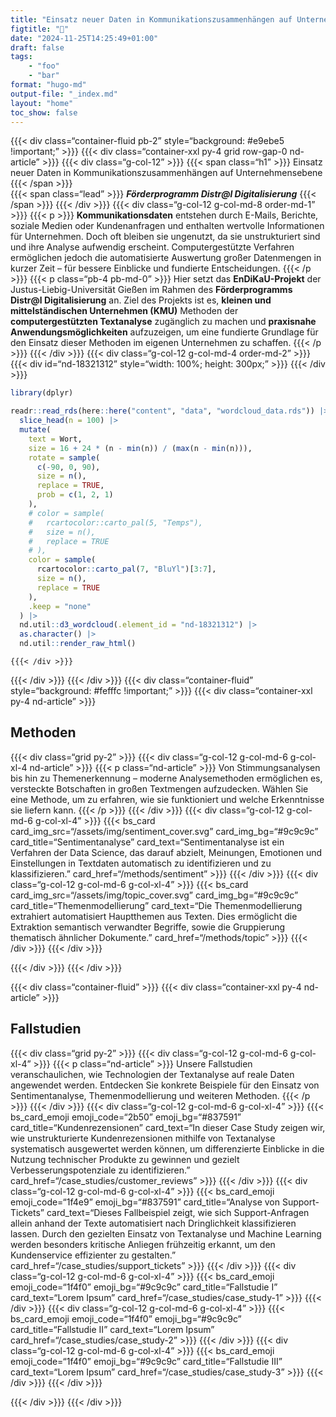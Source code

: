 ```yaml
---
title: "Einsatz neuer Daten in Kommunikationszusammenhängen auf Unternehmensebene"
figtitle: "💾"
date: "2024-11-25T14:25:49+01:00"
draft: false
tags: 
    - "foo"
    - "bar"
format: "hugo-md"
output-file: "_index.md"
layout: "home"
toc_show: false
---
```


{{{< div class="container-fluid pb-2" style="background: #e9ebe5 !important;" >}}}
  {{{< div class="container-xxl py-4 grid row-gap-0 nd-article" >}}}
    {{{< div class="g-col-12" >}}} {{{< span class="h1" >}}} Einsatz neuer Daten in Kommunikationszusammenhängen auf Unternehmensebene {{{< /span >}}} <br> {{{< span class="lead" >}}} ***Förderprogramm Distr@l Digitalisierung*** {{{< /span >}}} {{{< /div >}}}
    {{{< div class="g-col-12 g-col-md-8 order-md-1" >}}}
      {{{< p >}}} **Kommunikationsdaten** entstehen durch E-Mails, Berichte, soziale Medien oder Kundenanfragen und enthalten wertvolle Informationen für Unternehmen. Doch oft bleiben sie ungenutzt, da sie unstrukturiert sind und ihre Analyse aufwendig erscheint. Computergestützte Verfahren ermöglichen jedoch die automatisierte Auswertung großer Datenmengen in kurzer Zeit – für bessere Einblicke und fundierte Entscheidungen. {{{< /p >}}} {{{< p class="pb-4 pb-md-0" >}}} Hier setzt das **EnDiKaU-Projekt** der Justus-Liebig-Universität Gießen im Rahmen des **Förderprogramms Distr@l Digitalisierung** an. Ziel des Projekts ist es, **kleinen und mittelständischen Unternehmen (KMU)** Methoden der **computergestützten Textanalyse** zugänglich zu machen und **praxisnahe Anwendungsmöglichkeiten** aufzuzeigen, um eine fundierte Grundlage für den Einsatz dieser Methoden im eigenen Unternehmen zu schaffen. {{{< /p >}}} 
      <!-- {{{< div class="text-white text-bg-primary rounded p-3" >}}} -->
      <!--   {{{< p class="p-0" >}}} Unsere Website bietet Ihnen eine Übersicht der vielfältigen Werkzeuge, mit denen Kommunikationsdaten analysiert und genutzt werden können. Von den Grundlagen dieser Daten über Methoden, diese zu strukturieren und auszuwerten, bis hin zu praktischen Anwendungen – entdecken Sie, wie diese Methoden dazu beitragen können, wertvolle Erkenntnisse aus Kommunikationsdaten zu gewinnen. {{{< /p >}}} -->
      <!-- {{{< /div >}}} -->
    {{{< /div >}}}
    {{{< div class="g-col-12 g-col-md-4 order-md-2" >}}}
      {{{< div id="nd-18321312" style="width: 100%; height: 300px;" >}}} {{{< /div >}}}

```r
library(dplyr)

readr::read_rds(here::here("content", "data", "wordcloud_data.rds")) |>
  slice_head(n = 100) |>
  mutate(
    text = Wort,
    size = 16 + 24 * (n - min(n)) / (max(n - min(n))),
    rotate = sample(
      c(-90, 0, 90),
      size = n(),
      replace = TRUE,
      prob = c(1, 2, 1)
    ),
    # color = sample(
    #   rcartocolor::carto_pal(5, "Temps"),
    #   size = n(),
    #   replace = TRUE
    # ),
    color = sample(
      rcartocolor::carto_pal(7, "BluYl")[3:7],
      size = n(),
      replace = TRUE
    ),
    .keep = "none"
  ) |>
  nd.util::d3_wordcloud(.element_id = "nd-18321312") |>
  as.character() |>
  nd.util::render_raw_html()
```

    {{{< /div >}}}
  {{{< /div >}}}
{{{< /div >}}}
{{{< div class="container-fluid" style="background: #fefffc !important;" >}}} {{{< div class="container-xxl py-4 nd-article" >}}} 

## Methoden

<!-- `{r} stringi::stri_rand_lipsum(1)` -->
<!-- Datenwissenschaftliche Methoden ermöglichen es, große Mengen an Textdaten zu analysieren, zu strukturieren und wertvolle Erkenntnisse daraus zu gewinnen. Verschiedene Techniken helfen dabei, Muster zu erkennen, Informationen zu kategorisieren und komplexe Zusammenhänge sichtbar zu machen. -->

{{{< div class="grid py-2" >}}} 
    {{{< div class="g-col-12 g-col-md-6 g-col-xl-4 nd-article" >}}} 
        {{{< p class="nd-article" >}}} Von Stimmungsanalysen bis hin zu Themenerkennung – moderne Analysemethoden ermöglichen es, versteckte Botschaften in großen Textmengen aufzudecken. Wählen Sie eine Methode, um zu erfahren, wie sie funktioniert und welche Erkenntnisse sie liefern kann. {{{< /p >}}}
    {{{< /div >}}} 
    {{{< div class="g-col-12 g-col-md-6 g-col-xl-4" >}}} 
        {{{< bs_card card_img_src="/assets/img/sentiment_cover.svg" card_img_bg="#9c9c9c" card_title="Sentimentanalyse" card_text="Sentimentanalyse ist ein Verfahren der Data Science, das darauf abzielt, Meinungen, Emotionen und Einstellungen in Textdaten automatisch zu identifizieren und zu klassifizieren." card_href="/methods/sentiment" >}}}
    {{{< /div >}}} 
    {{{< div class="g-col-12 g-col-md-6 g-col-xl-4" >}}} 
        {{{< bs_card card_img_src="/assets/img/topic_cover.svg" card_img_bg="#9c9c9c" card_title="Themenmodellierung" card_text="Die Themenmodellierung extrahiert automatisiert Hauptthemen aus Texten. Dies ermöglicht die Extraktion semantisch verwandter Begriffe, sowie die Gruppierung thematisch ähnlicher Dokumente." card_href="/methods/topic" >}}}
    {{{< /div >}}} 
{{{< /div >}}} 

{{{< /div >}}} {{{< /div >}}} 



{{{< div class="container-fluid" >}}} {{{< div class="container-xxl py-4 nd-article" >}}}

## Fallstudien

<!-- `{r} stringi::stri_rand_lipsum(1)` -->

{{{< div class="grid py-2" >}}} 
    {{{< div class="g-col-12 g-col-md-6 g-col-xl-4" >}}} 
        {{{< p class="nd-article" >}}} Unsere Fallstudien veranschaulichen, wie Technologien der Textanalyse auf reale Daten angewendet werden. Entdecken Sie konkrete Beispiele für den Einsatz von Sentimentanalyse, Themenmodellierung und weiteren Methoden. {{{< /p >}}}
    {{{< /div >}}} 
    {{{< div class="g-col-12 g-col-md-6 g-col-xl-4" >}}} 
        {{{< bs_card_emoji emoji_code="2b50" emoji_bg="#837591" card_title="Kundenrezensionen" card_text="In dieser Case Study zeigen wir, wie unstrukturierte Kundenrezensionen mithilfe von Textanalyse systematisch ausgewertet werden können, um differenzierte Einblicke in die Nutzung technischer Produkte zu gewinnen und gezielt Verbesserungspotenziale zu identifizieren." card_href="/case_studies/customer_reviews" >}}}
    {{{< /div >}}} 
    {{{< div class="g-col-12 g-col-md-6 g-col-xl-4" >}}} 
        {{{< bs_card_emoji emoji_code="1f4e9" emoji_bg="#837591" card_title="Analyse von Support-Tickets" card_text="Dieses Fallbeispiel zeigt, wie sich Support-Anfragen allein anhand der Texte automatisiert nach Dringlichkeit klassifizieren lassen. Durch den gezielten Einsatz von Textanalyse und Machine Learning werden besonders kritische Anliegen frühzeitig erkannt, um den Kundenservice effizienter zu gestalten." card_href="/case_studies/support_tickets" >}}}
    {{{< /div >}}} 
    {{{< div class="g-col-12 g-col-md-6 g-col-xl-4" >}}} 
        {{{< bs_card_emoji emoji_code="1f4f0" emoji_bg="#9c9c9c" card_title="Fallstudie I" card_text="Lorem Ipsum" card_href="/case_studies/case_study-1" >}}}
    {{{< /div >}}} 
    {{{< div class="g-col-12 g-col-md-6 g-col-xl-4" >}}} 
        {{{< bs_card_emoji emoji_code="1f4f0" emoji_bg="#9c9c9c" card_title="Fallstudie II" card_text="Lorem Ipsum" card_href="/case_studies/case_study-2" >}}}
    {{{< /div >}}} 
    {{{< div class="g-col-12 g-col-md-6 g-col-xl-4" >}}} 
        {{{< bs_card_emoji emoji_code="1f4f0" emoji_bg="#9c9c9c" card_title="Fallstudie III" card_text="Lorem Ipsum" card_href="/case_studies/case_study-3" >}}}
    {{{< /div >}}} 
{{{< /div >}}}

{{{< /div >}}} {{{< /div >}}}

<!-- {{{< div class="container-fluid" style="background: #fefffc !important;" >}}} {{{< div class="container-xxl py-4 nd-article" >}}}  -->

<!-- ## Palette -->

<!-- ```{r} -->
<!-- library(ggplot2) -->

<!-- palette <- tibble::tribble( -->
<!--   ~color, ~palette, -->
<!--   "#2e2933", "base", -->
<!--   "#837591", "base", -->
<!--   "#e9ebe5", "base", -->
<!--   "#cf597e", "diverging", -->
<!--   "#e88471", "diverging", -->
<!--   "#eeb479", "diverging", -->
<!--   "#e9e29c", "diverging", -->
<!--   "#9ccb86", "diverging", -->
<!--   "#39b185", "diverging", -->
<!--   "#009392", "diverging", -->
<!--   "#f7feae", "sequential", -->
<!--   "#b7e6a5", "sequential", -->
<!--   "#7ccba2", "sequential", -->
<!--   "#46aea0", "sequential", -->
<!--   "#089099", "sequential", -->
<!--   "#00718b", "sequential", -->
<!--   "#045275", "sequential", -->
<!-- ) -->

<!-- palette |>  -->
<!--   dplyr::mutate( -->
<!--     color_palette_rank = dplyr::row_number(), .by=palette -->
<!--   ) |> -->
<!--   ggplot(aes(x=color_palette_rank, y=forcats::fct_rev(palette), fill=color)) + -->
<!--   geom_tile(width=1) + -->
<!--   geom_text(aes(label=color), color="black", nudge_x=0.1, nudge_y=0.1) + -->
<!--   geom_text(aes(label=color), color="white", nudge_x=-0.1, nudge_y=-0.1) + -->
<!--   scale_fill_identity() + -->
<!--   coord_equal() + -->
<!--   theme_minimal() + -->
<!--   theme( -->
<!--     axis.title=element_blank(), -->
<!--     axis.text.x=element_blank(), -->
<!--     axis.ticks.x=element_blank(), -->
<!--     panel.grid=element_blank() -->
<!--   ) -->
<!-- ``` -->

<!-- ## Emojis -->

<!-- 📧📨📄👥👤🗣️🌐📱📰📣 -->


<!-- {{{< /div >}}} {{{< /div >}}} -->

